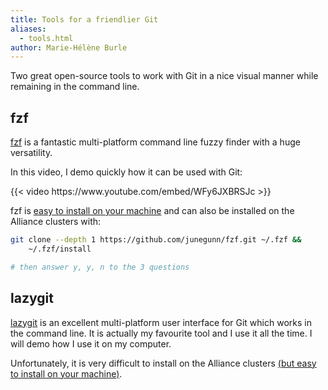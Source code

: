 ```yaml
---
title: Tools for a friendlier Git
aliases:
  - tools.html
author: Marie-Hélène Burle
---
```


:::{.def}

Two great open-source tools to work with Git in a nice visual manner while remaining in the command line.

:::

## fzf

[fzf](https://github.com/junegunn/fzf) is a fantastic multi-platform command line fuzzy finder with a huge versatility.

:::{.example}

In this video, I demo quickly how it can be used with Git:

:::

{{< video https://www.youtube.com/embed/WFy6JXBRSJc >}}

fzf is [easy to install on your machine](https://github.com/junegunn/fzf?tab=readme-ov-file#installation) and can also be installed on the Alliance clusters with:

```.bash
git clone --depth 1 https://github.com/junegunn/fzf.git ~/.fzf &&
    ~/.fzf/install

# then answer y, y, n to the 3 questions
```

## lazygit

[lazygit](https://github.com/jesseduffield/lazygit) is an excellent multi-platform user interface for Git which works in the command line. It is actually my favourite tool and I use it all the time. I will demo how I use it on my computer.

Unfortunately, it is very difficult to install on the Alliance clusters [(but easy to install on your machine)](https://github.com/jesseduffield/lazygit?tab=readme-ov-file#installation).
